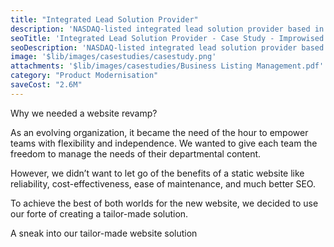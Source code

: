 ```yaml
---
title: "Integrated Lead Solution Provider"
description: 'NASDAQ-listed integrated lead solution provider based in the United States. Their primary focus is on targeted advertising for small businesses.'
seoTitle: 'Integrated Lead Solution Provider - Case Study - Improwised Technologies Pvt. Ltd.'
seoDescription: 'NASDAQ-listed integrated lead solution provider based in the United States. Their primary focus is on targeted advertising for small businesses.'
image: '$lib/images/casestudies/casestudy.png'
attachments: '$lib/images/casestudies/Business Listing Management.pdf'
category: "Product Modernisation"
saveCost: "2.6M"
---
```


Why we needed a website revamp? 

As an evolving organization, it became the need of the hour to empower teams with flexibility and independence. We wanted to give each team the freedom to manage the needs of their departmental content. 

However, we didn’t want to let go of the benefits of a static website like reliability, cost-effectiveness, ease of maintenance, and much better SEO. 

To achieve the best of both worlds for the new website, we decided to use our forte of creating a tailor-made solution. 

A sneak into our tailor-made website solution 

